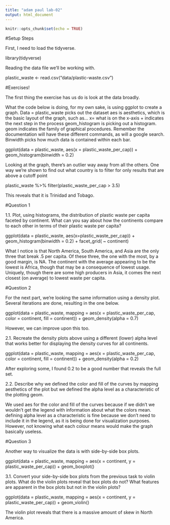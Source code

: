 ```yaml
---
title: "adam paul lab-02"
output: html_document
---
```


```r
knitr::opts_chunk$set(echo = TRUE)
```

#Setup Steps

First, I need to load the tidyverse.

library(tidyverse)

Reading the data file we'll be working with.

plastic_waste <- read.csv("data/plastic-waste.csv")


#Exercises!

The first thing the exercise has us do is look at the data broadly.

What the code below is doing, for my own sake, is using ggplot to create a graph. 
  Data = plastic_waste picks out the dataset
  aes is aesthetics, which is the basic layout of the graph, such as...
  x= what is on the x-axis
  + indicates the next step in the process
  geom_histogram is picking out a histogram. geom indicates the family of graphical procedures.
    Remember the documentation will have these different commands, as will a google search.
  Binwidth picks how much data is contained within each bar.

ggplot(data = plastic_waste, aes(x = plastic_waste_per_cap)) +
  geom_histogram(binwidth = 0.2)

Looking at the graph, there's an outlier way away from all the others. One way we're shown to find out what country
  is to filter for only results that are above a cutoff point

plastic_waste %>%
  filter(plastic_waste_per_cap > 3.5)

This reveals that it is Trinidad and Tobago.



#Question 1

1.1. Plot, using histograms, the distribution of plastic waste per capita faceted by continent. What can you say  about how the continents compare to each other in terms of their plastic waste per capita?

ggplot(data = plastic_waste, aes(x=plastic_waste_per_cap)) +
  geom_histogram(binwidth = 0.2) +
  facet_grid( ~ continent)

What I notice is that North America, South America, and Asia are the only three that break .5 per capita.
  Of these three, the one with the most, by a good margin, is NA. 
  The continent with the average appearing to be the lowest is Africa, though that may be a consequence of lowest usage.
  Uniquely, though there are some high producers in Asia, it comes the next closest (on average) to lowest waste per capita.



#Question 2

For the next part, we're looking the same information using a density plot. Several iterations are done, resulting in the one below.

ggplot(data = plastic_waste, 
       mapping = aes(x = plastic_waste_per_cap, 
                     color = continent, 
                     fill = continent)) +
  geom_density(alpha = 0.7)

However, we can improve upon this too.

2.1. Recreate the density plots above using a different (lower) alpha level that works better for displaying the density curves for all continents.

ggplot(data = plastic_waste, 
       mapping = aes(x = plastic_waste_per_cap, 
                     color = continent, 
                     fill = continent)) +
  geom_density(alpha = 0.2)

After exploring some, I found 0.2 to be a good number that reveals the full set.

2.2. Describe why we defined the color and fill of the curves by mapping aesthetics of the plot but we defined the alpha level as a characteristic of the plotting geom.

We used aes for the color and fill of the curves because if we didn't we wouldn't get the legend with information about what the colors mean. defining alpha level as a characteristic is fine because we don't need to include it in the legend, as it is being done for visualization purposes. However, not knowing what each colour means would make the graph basically useless.

#Question 3

Another way to visualize the data is with side-by-side box plots.

ggplot(data = plastic_waste, 
       mapping = aes(x = continent, 
                     y = plastic_waste_per_cap)) +
  geom_boxplot()


3.1. Convert your side-by-side box plots from the previous task to violin plots. What do the violin plots reveal that box plots do not? What features are apparent in the box plots but not in the violin plots?


ggplot(data = plastic_waste, 
       mapping = aes(x = continent, 
                     y = plastic_waste_per_cap)) +
  geom_violin()
  
The violin plot reveals that there is a massive amount of skew in North America.


